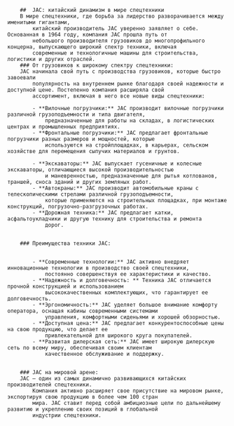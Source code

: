 

		##  JAC: китайский динамизм в мире спецтехники
		В мире спецтехники, где борьба за лидерство разворачивается между именитыми гигантами,
			китайский производитель JAC уверенно заявляет о себе. Основанная в 1964 году, компания JAC прошла путь от
			небольшого производителя грузовиков до многопрофильного концерна, выпускающего широкий спектр техники, включая
			современные и технологичные машины для строительства, логистики и других отраслей.
		### От грузовиков к широкому спектру спецтехники:
		JAC начинала свой путь с производства грузовиков, которые быстро завоевали
			популярность на внутреннем рынке благодаря своей надежности и доступной цене. Постепенно компания расширяла свой
			ассортимент, включая в него все новые виды спецтехники:

			- **Вилочные погрузчики:** JAC производит вилочные погрузчики различной грузоподъемности и типа двигателя,
				предназначенные для работы на складах, в логистических центрах и промышленных предприятиях.
			- **Фронтальные погрузчики:** JAC предлагает фронтaльные погрузчики разных размеров и мощностей, которые
				используются на стройплощадках, в карьерах, сельском хозяйстве для перемещения сыпучих материалов и грунтов.

			- **Экскаваторы:** JAC выпускает гусеничные и колесные экскаваторы, отличающиеся высокой производительностью
				и маневренностью, предназначенные для рытья котлованов, траншей, сноса зданий и других земляных работ.
			- **Автокраны:** JAC производит автомобильные краны с телескопическими стрелами различной грузоподъемности,
				которые применяются на строительных площадках, при монтаже конструкций, погрузочно-разгрузочных работах.
			- **Дорожная техника:** JAC предлагает катки, асфальтоукладчики и другую технику для строительства и ремонта
				дорог.


		### Преимущества техники JAC:


			- **Современные технологии:** JAC активно внедряет инновационные технологии в производство своей спецтехники,
				постоянно совершенствуя ее характеристики и качество.
			- **Надежность и долговечность: ** Техника JAC отличается прочной конструкцией и использованием
				высококачественных комплектующих, что гарантирует ее долговечность.
			- **Эргономичность:** JAC уделяет большое внимание комфорту оператора, оснащая кабины современными системами
				управления, комфортными сиденьями и хорошей обзорностью.
			- **Доступная цена:** JAC предлагает конкурентоспособные цены на свою продукцию, что делает ее
				привлекательной для широкого круга покупателей.
			- **Развитая дилерская сеть:** JAC имеет широкую дилерскую сеть по всему миру, обеспечивая своим клиентам
				качественное обслуживание и поддержку.


		### JAC на мировой арене:
		JAC – один из самых динамично развивающихся китайских производителей спецтехники.
			Компания активно расширяет свое присутствие на мировом рынке, экспортируя свою продукцию в более чем 100 стран
			мира. JAC ставит перед собой амбициозные цели по дальнейшему развитию и укреплению своих позиций в глобальной
			индустрии спецтехники.


